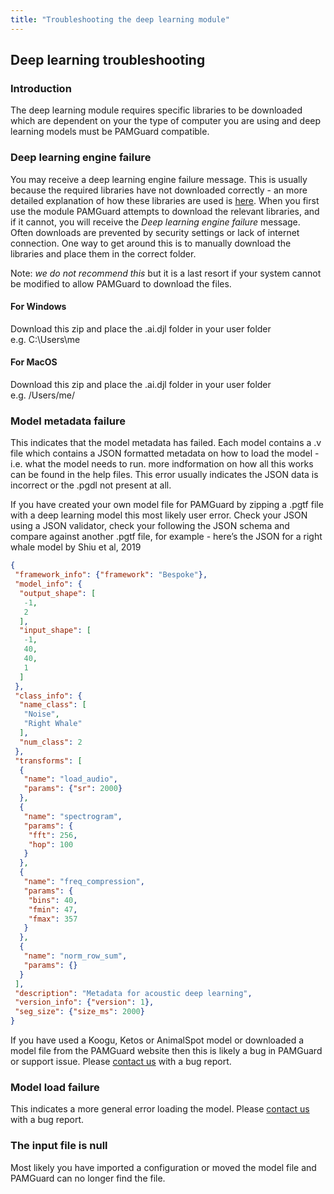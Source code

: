 ```yaml
---
title: "Troubleshooting the deep learning module"
---
```


## Deep learning troubleshooting

### Introduction

The deep learning module requires specific libraries to be downloaded which are dependent on your the type of computer you are using and deep learning models must be PAMGuard compatible.

### Deep learning engine failure

You may receive a deep learning engine failure message. This is usually because the required libraries have not downloaded correctly - an more detailed explanation of how these libraries are used is [here](http://djl.ai/docs/development/cache_management.html). When you first use the module PAMGuard attempts to download the relevant libraries, and if it cannot, you will receive the *Deep learning engine failure* message. Often downloads are prevented by security settings or lack of internet connection. One way to get around this is to manually download the libraries and place them in the correct folder.

Note: *we do not recommend this* but it is a last resort if your system cannot be modified to allow PAMGuard to download the files.

#### For Windows

Download this zip and place the .ai.djl folder in your user folder e.g. C:\\Users\\me

#### For MacOS

Download this zip and place the .ai.djl folder in your user folder e.g. /Users/me/

### Model metadata failure

This indicates that the model metadata has failed. Each model contains a .v file which contains a JSON formatted metadata on how to load the model - i.e. what the model needs to run. more indformation on how all this works can be found in the help files. This error usually indicates the JSON data is incorrect or the .pgdl not present at all.

If you have created your own model file for PAMGuard by zipping a .pgtf file with a deep learning model this most likely user error. Check your JSON using a JSON validator, check your following the JSON schema and compare against another .pgtf file, for example - here's the JSON for a right whale model by Shiu et al, 2019

``` json
{
 "framework_info": {"framework": "Bespoke"},
 "model_info": {
  "output_shape": [
   -1,
   2
  ],
  "input_shape": [
   -1,
   40,
   40,
   1
  ]
 },
 "class_info": {
  "name_class": [
   "Noise",
   "Right Whale"
  ],
  "num_class": 2
 },
 "transforms": [
  {
   "name": "load_audio",
   "params": {"sr": 2000}
  },
  {
   "name": "spectrogram",
   "params": {
    "fft": 256,
    "hop": 100
   }
  },
  {
   "name": "freq_compression",
   "params": {
    "bins": 40,
    "fmin": 47,
    "fmax": 357
   }
  },
  {
   "name": "norm_row_sum",
   "params": {}
  }
 ],
 "description": "Metadata for acoustic deep learning",
 "version_info": {"version": 1},
 "seg_size": {"size_ms": 2000}
}
```

If you have used a Koogu, Ketos or AnimalSpot model or downloaded a model file from the PAMGuard website then this is likely a bug in PAMGuard or support issue. Please [contact us](.contact.html) with a bug report.

### Model load failure

This indicates a more general error loading the model. Please [contact us](.contact.html) with a bug report.

### The input file is null

Most likely you have imported a configuration or moved the model file and PAMGuard can no longer find the file.
